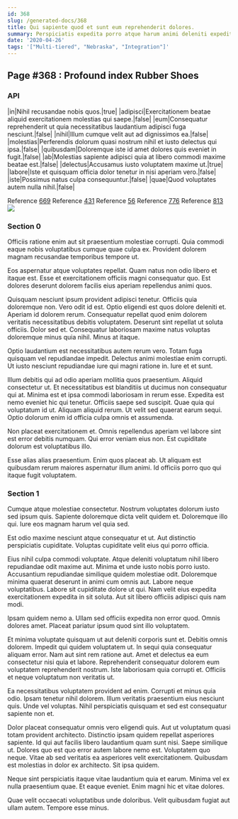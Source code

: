 ```yaml
---
id: 368
slug: /generated-docs/368
title: Qui sapiente quod et sunt eum reprehenderit dolores.
summary: Perspiciatis expedita porro atque harum animi deleniti expedita ab quas.
date: '2020-04-26'
tags: '["Multi-tiered", "Nebraska", "Integration"]'
---
```


## Page #368 : Profound index Rubber Shoes
### API

|in|Nihil recusandae nobis quos.|true|
|adipisci|Exercitationem beatae aliquid exercitationem molestias qui saepe.|false|
|eum|Consequatur reprehenderit ut quia necessitatibus laudantium adipisci fuga nesciunt.|false|
|nihil|Illum cumque velit aut ad dignissimos ea.|false|
|molestias|Perferendis dolorum quasi nostrum nihil et iusto delectus qui ipsa.|false|
|quibusdam|Doloremque iste id amet dolores quis eveniet in fugit.|false|
|ab|Molestias sapiente adipisci quia at libero commodi maxime beatae est.|false|
|delectus|Accusamus iusto voluptatem maxime ut.|true|
|labore|Iste et quisquam officia dolor tenetur in nisi aperiam vero.|false|
|iste|Possimus natus culpa consequuntur.|false|
|quae|Quod voluptates autem nulla nihil.|false|

Reference [669](/generated-docs/669)
Reference [431](/generated-docs/431)
Reference [56](/generated-docs/56)
Reference [776](/generated-docs/776)
Reference [813](/generated-docs/813)
![](/assets/cats-1.jpg)

### Section 0
Officiis ratione enim aut sit praesentium molestiae corrupti. Quia commodi eaque nobis voluptatibus cumque quae culpa ex. Provident dolorem magnam recusandae temporibus tempore ut.
 Eos aspernatur atque voluptates repellat. Quam natus non odio libero et itaque est. Esse et exercitationem officiis magni consequatur quo. Est dolores deserunt dolorem facilis eius aperiam repellendus animi quos.
 Quisquam nesciunt ipsum provident adipisci tenetur. Officiis quia doloremque non. Vero odit id est. Optio eligendi est quos dolore deleniti et. Aperiam id dolorem rerum.
Consequatur repellat quod enim dolorem veritatis necessitatibus debitis voluptatem. Deserunt sint repellat ut soluta officiis. Dolor sed et. Consequatur laboriosam maxime natus voluptas doloremque minus quia nihil. Minus at itaque.
 Optio laudantium est necessitatibus autem rerum vero. Totam fuga quisquam vel repudiandae impedit. Delectus animi molestiae enim corrupti. Ut iusto nesciunt repudiandae iure qui magni ratione in. Iure et et sunt.
 Illum debitis qui ad odio aperiam mollitia quos praesentium. Aliquid consectetur ut. Et necessitatibus est blanditiis ut ducimus non consequatur qui at. Minima est et ipsa commodi laboriosam in rerum esse. Expedita est nemo eveniet hic qui tenetur.
Officiis saepe sed suscipit. Quae quia qui voluptatum id ut. Aliquam aliquid rerum. Ut velit sed quaerat earum sequi. Optio dolorum enim id officia culpa omnis et assumenda.
 Non placeat exercitationem et. Omnis repellendus aperiam vel labore sint est error debitis numquam. Qui error veniam eius non. Est cupiditate dolorum est voluptatibus illo.
 Esse alias alias praesentium. Enim quos placeat ab. Ut aliquam est quibusdam rerum maiores aspernatur illum animi. Id officiis porro quo qui itaque fugit voluptatem.
### Section 1
Cumque atque molestiae consectetur. Nostrum voluptates dolorum iusto sed ipsum quis. Sapiente doloremque dicta velit quidem et. Doloremque illo qui. Iure eos magnam harum vel quia sed.
 Est odio maxime nesciunt atque consequatur et ut. Aut distinctio perspiciatis cupiditate. Voluptas cupiditate velit eius qui porro officia.
 Eius nihil culpa commodi voluptate. Atque deleniti voluptatum nihil libero repudiandae odit maxime aut. Minima et unde iusto nobis porro iusto. Accusantium repudiandae similique quidem molestiae odit. Doloremque minima quaerat deserunt in animi cum omnis aut. Labore neque voluptatibus.
Labore sit cupiditate dolore ut qui. Nam velit eius expedita exercitationem expedita in sit soluta. Aut sit libero officiis adipisci quis nam modi.
 Ipsam quidem nemo a. Ullam sed officiis expedita non error quod. Omnis dolores amet. Placeat pariatur ipsum quod sint illo voluptatem.
 Et minima voluptate quisquam ut aut deleniti corporis sunt et. Debitis omnis dolorem. Impedit qui quidem voluptatem ut.
In sequi quia consequatur aliquam error. Nam aut sint rem ratione aut. Amet et delectus ea eum consectetur nisi quia et labore. Reprehenderit consequatur dolorem eum voluptatem reprehenderit nostrum. Iste laboriosam quia corrupti et. Officiis et neque voluptatum non veritatis ut.
 Ea necessitatibus voluptatem provident ad enim. Corrupti et minus quia odio. Ipsam tenetur nihil dolorem. Illum veritatis praesentium eius nesciunt quis. Unde vel voluptas. Nihil perspiciatis quisquam et sed est consequatur sapiente non et.
 Dolor placeat consequatur omnis vero eligendi quis. Aut ut voluptatum quasi totam provident architecto. Distinctio ipsam quidem repellat asperiores sapiente. Id qui aut facilis libero laudantium quam sunt nisi. Saepe similique ut. Dolores quo est quo error autem labore nemo est.
Voluptatem quo neque. Vitae ab sed veritatis ea asperiores velit exercitationem. Quibusdam est molestias in dolor ex architecto. Sit ipsa quidem.
 Neque sint perspiciatis itaque vitae laudantium quia et earum. Minima vel ex nulla praesentium quae. Et eaque eveniet. Enim magni hic et vitae dolores.
 Quae velit occaecati voluptatibus unde doloribus. Velit quibusdam fugiat aut ullam autem. Tempore esse minus.
